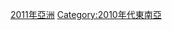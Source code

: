 {{yearcat}}
{{year by category
|m=2
|c=0
|d=1
|y=1
|cat=東南亞
|sortkey=東南亞
|parent=依年份劃分的21世紀東南亞
|subcat=2011年亞洲
}}
[[Category:2011年亞洲|]]
[[Category:2010年代東南亞|Category:2010年代東南亞]]